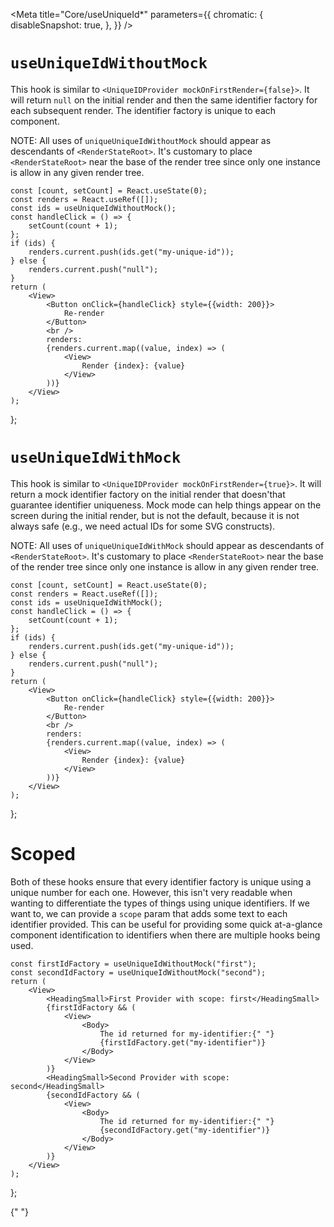 


<Meta
    title="Core/useUniqueId*"
    parameters={{
        chromatic: {
            disableSnapshot: true,
        },
    }}
/>

# `useUniqueIdWithoutMock`

This hook is similar to `<UniqueIDProvider mockOnFirstRender={false}>`.
It will return `null` on the initial render and then the same identifier
factory for each subsequent render. The identifier factory is unique to
each component.

NOTE: All uses of `uniqueUniqueIdWithoutMock` should appear as descendants
of `<RenderStateRoot>`.  It's customary to place `<RenderStateRoot>` near
the base of the render tree since only one instance is allow in any given
render tree.

    const [count, setCount] = React.useState(0);
    const renders = React.useRef([]);
    const ids = useUniqueIdWithoutMock();
    const handleClick = () => {
        setCount(count + 1);
    };
    if (ids) {
        renders.current.push(ids.get("my-unique-id"));
    } else {
        renders.current.push("null");
    }
    return (
        <View>
            <Button onClick={handleClick} style={{width: 200}}>
                Re-render
            </Button>
            <br />
            renders:
            {renders.current.map((value, index) => (
                <View>
                    Render {index}: {value}
                </View>
            ))}
        </View>
    );
};

<Canvas>
    <Story name="WithoutMockExample">
        <RenderStateRoot>
            <WithoutMockExample />
        </RenderStateRoot>
    </Story>
</Canvas>

# `useUniqueIdWithMock`

This hook is similar to `<UniqueIDProvider mockOnFirstRender={true}>`.
It will return a mock identifier factory on the initial render that doesn'that
guarantee identifier uniqueness. Mock mode can help things appear on the screen
during the initial render, but is not the default, because it is not always safe
(e.g., we need actual IDs for some SVG constructs).

NOTE: All uses of `uniqueUniqueIdWithMock` should appear as descendants
of `<RenderStateRoot>`.  It's customary to place `<RenderStateRoot>` near
the base of the render tree since only one instance is allow in any given
render tree.

    const [count, setCount] = React.useState(0);
    const renders = React.useRef([]);
    const ids = useUniqueIdWithMock();
    const handleClick = () => {
        setCount(count + 1);
    };
    if (ids) {
        renders.current.push(ids.get("my-unique-id"));
    } else {
        renders.current.push("null");
    }
    return (
        <View>
            <Button onClick={handleClick} style={{width: 200}}>
                Re-render
            </Button>
            <br />
            renders:
            {renders.current.map((value, index) => (
                <View>
                    Render {index}: {value}
                </View>
            ))}
        </View>
    );
};

<Canvas>
    <Story name="WithMockExample">
        <RenderStateRoot>
            <WithMockExample />
        </RenderStateRoot>
    </Story>
</Canvas>

# Scoped

Both of these hooks ensure that every identifier factory is unique using a
unique number for each one. However, this isn't very readable when wanting to
differentiate the types of things using unique identifiers. If we want to, we
can provide a `scope` param that adds some text to each identifier provided.
This can be useful for providing some quick at-a-glance component identification
to identifiers when there are multiple hooks being used.

    const firstIdFactory = useUniqueIdWithoutMock("first");
    const secondIdFactory = useUniqueIdWithoutMock("second");
    return (
        <View>
            <HeadingSmall>First Provider with scope: first</HeadingSmall>
            {firstIdFactory && (
                <View>
                    <Body>
                        The id returned for my-identifier:{" "}
                        {firstIdFactory.get("my-identifier")}
                    </Body>
                </View>
            )}
            <HeadingSmall>Second Provider with scope: second</HeadingSmall>
            {secondIdFactory && (
                <View>
                    <Body>
                        The id returned for my-identifier:{" "}
                        {secondIdFactory.get("my-identifier")}
                    </Body>
                </View>
            )}
        </View>
    );
};

<Canvas>
    <Story name="ScopedExample">
        <RenderStateRoot>
            <ScopedExample />
        </RenderStateRoot>
    </Story>{" "}
</Canvas>
